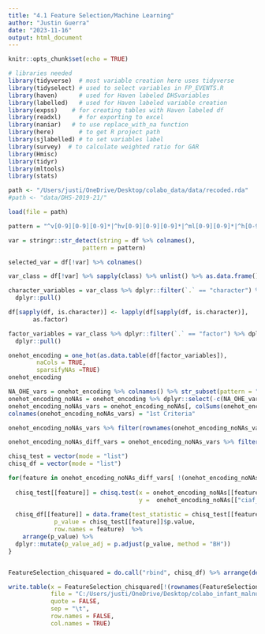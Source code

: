 ```yaml
---
title: "4.1 Feature Selection/Machine Learning"
author: "Justin Guerra"
date: "2023-11-16"
output: html_document
---
```


```r
knitr::opts_chunk$set(echo = TRUE)

# libraries needed
library(tidyverse)  # most variable creation here uses tidyverse 
library(tidyselect) # used to select variables in FP_EVENTS.R
library(haven)      # used for Haven labeled DHSvariables
library(labelled)   # used for Haven labeled variable creation
library(expss)    # for creating tables with Haven labeled df
library(readxl)     # for exporting to excel
library(naniar)   # to use replace_with_na function
library(here)       # to get R project path
library(sjlabelled) # to set variables label
library(survey)  # to calculate weighted ratio for GAR
library(Hmisc)
library(tidyr)
library(mltools)
library(stats)
```

```r
path <- "/Users/justi/OneDrive/Desktop/colabo_data/data/recoded.rda"
#path <- "data/DHS-2019-21/"

load(file = path)
```


```r
pattern = "^v[0-9][0-9][0-9]*|^hv[0-9][0-9][0-9]*|^ml[0-9][0-9]*|^h[0-9][0-9]|^s[0-9][0-9][0-9]*|^shb[0-9][0-9][0-9]*|^h[a-z][0-9]*|^b[0-9]*|^sh[0-9]*|^m[0-9]*|^sb[0-9]*|^h[0-9]*|^v3a*|^sv[0-9]*|^je[0-9]*|awfact*|idx*|dptb*|flpv*"

var = stringr::str_detect(string = df %>% colnames(),
                     pattern = pattern)

selected_var = df[!var] %>% colnames()

```
```r

var_class = df[!var] %>% sapply(class) %>% unlist() %>% as.data.frame() %>% rownames_to_column(var = "variable_name")

character_variables = var_class %>% dplyr::filter(`.` == "character") %>% dplyr::select(variable_name) %>%
  dplyr::pull()

df[sapply(df, is.character)] <- lapply(df[sapply(df, is.character)], 
       as.factor)

factor_variables = var_class %>% dplyr::filter(`.` == "factor") %>% dplyr::select(variable_name) %>%
  dplyr::pull()

```

```r
onehot_encoding = one_hot(as.data.table(df[factor_variables]),
        naCols = TRUE,
        sparsifyNAs =TRUE)
onehot_encoding
```

```r
NA_OHE_vars = onehot_encoding %>% colnames() %>% str_subset(pattern = "_NA$")
onehot_encoding_noNAs = onehot_encoding %>% dplyr::select(-c(NA_OHE_vars, "ciaf_0"))
onehot_encoding_noNAs_vars = onehot_encoding_noNAs[, colSums(onehot_encoding_noNAs != 0) > 0] %>% as.data.frame()
colnames(onehot_encoding_noNAs_vars) = "1st Criteria"
```

```r
onehot_encoding_noNAs_vars %>% filter(rownames(onehot_encoding_noNAs_vars) != c("elig_1", "child_alive_1"))

```


```r
onehot_encoding_noNAs_diff_vars = onehot_encoding_noNAs_vars %>% filter(`1st Criteria` == TRUE) %>% rownames()
```

```r
chisq_test = vector(mode = "list")
chisq_df = vector(mode = "list")

for(feature in onehot_encoding_noNAs_diff_vars[ !(onehot_encoding_noNAs_diff_vars %in% c("elig_1", "child_alive_1", "christian_0"))]){
  
  chisq_test[[feature]] = chisq.test(x = onehot_encoding_noNAs[[feature]],
                                     y =  onehot_encoding_noNAs[["ciaf_1"]])
  
  chisq_df[[feature]] = data.frame(test_statistic = chisq_test[[feature]]$statistic,
             p_value = chisq_test[[feature]]$p.value,
             row.names = feature)  %>% 
    arrange(p_value) %>%
  dplyr::mutate(p_value_adj = p.adjust(p_value, method = "BH")) 
}


FeatureSelection_chisquared = do.call("rbind", chisq_df) %>% arrange(desc(test_statistic))
```

```r
write.table(x = FeatureSelection_chisquared[!(rownames(FeatureSelection_chisquared) %in% "ciaf_1"), ] %>% rownames_to_column(var = "Feature"),
            file = "C:/Users/justi/OneDrive/Desktop/colabo_infant_malnutrition/Feature_selection/Chi_squared_feature_selection.txt",
            quote = FALSE,
            sep = "\t",
            row.names = FALSE,
            col.names = TRUE)

```




